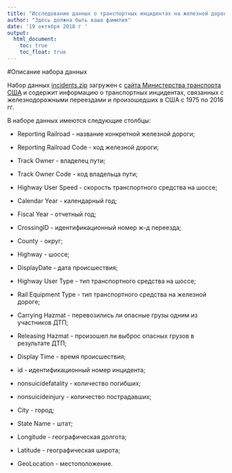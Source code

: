 ```yaml
---
title: "Исследование данных о транспортных инцидентах на железной дороге"
author: "Здесь должна быть ваша фамилия"
date: '19 октября 2018 г '
output: 
  html_document: 
    toc: true
    toc_float: true
---
```


#Описание набора данных

Набор данных [incidents.zip](data/incidents.zip) загружен с [сайта Министерства транспорта США](https://data.transportation.gov/Railroads/Highway-Rail-Grade-Crossing-Incidents/4x4i-82hg) и содержит информацию о транспортных инцидентах, связанных с железнодорожными переездами и произошедших в США с 1975 по 2016 гг.

В наборе данных имеются следующие столбцы:

 - Reporting Railroad	- название конкретной железной дороги;

 - Reporting Railroad Code - код железной дороги;

 - Track Owner - владелец пути;	

 - Track Owner Code	- код владельца пути;

 - Highway User Speed	- скорость транспортного средства на шоссе;

 - Calendar Year - календарный год;

 - Fiscal Year - отчетный год;

 - CrossingID	- идентификационный номер ж-д переезда;

 - County	- округ;

 - Highway - шоссе;

 - DisplayDate	- дата происшествия;

 - Highway User Type - 	тип транспортного средства на шоссе;

 - Rail Equipment Type	- тип транспортного средства на железной дороге;

 - Carrying Hazmat - перевозились ли опасные грузы одним из участников ДТП;

 - Releasing Hazmat	- произошел ли выброс опасных грузов в результате ДТП;

 - Display Time	- время происшествия;

 - id	- идентификационный номер инцидента;

 - nonsuicidefatality	- количество погибших;

 - nonsuicideinjury	- количество пострадавших;

 - City	- город;

 - State Name	- штат;

 - Longitude	- географическая долгота;

 - Latitude - географическая широта;
 
 - GeoLocation - местоположение.
